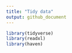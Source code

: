 ```yaml
---
title: "Tidy data"
output: github_document
---
```



```r
library(tidyverse)
library(readxl)
library(haven)
```

